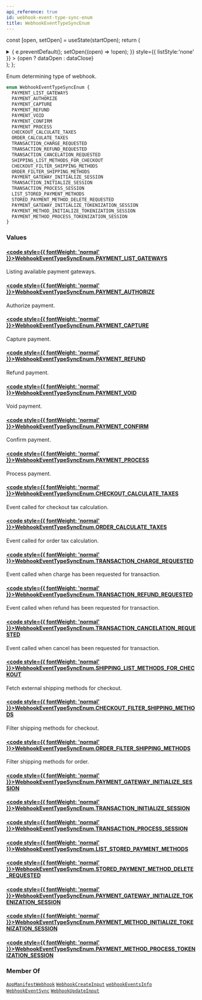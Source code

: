 ```yaml
---
api_reference: true
id: webhook-event-type-sync-enum
title: WebhookEventTypeSyncEnum
---
```






const [open, setOpen] = useState(startOpen);
return (
<details {...(open ? { open: true } : {})} className="details" style={{ border:'none', boxShadow:'none', background:'var(--ifm-background-color)' }}>
<summary
onClick={(e) => {
e.preventDefault();
setOpen((open) => !open);
}}
style={{ listStyle:'none' }} >
{open ? dataOpen : dataClose}
</summary>
{open && children}
</details>
);
};

Enum determining type of webhook.

```graphql
enum WebhookEventTypeSyncEnum {
  PAYMENT_LIST_GATEWAYS
  PAYMENT_AUTHORIZE
  PAYMENT_CAPTURE
  PAYMENT_REFUND
  PAYMENT_VOID
  PAYMENT_CONFIRM
  PAYMENT_PROCESS
  CHECKOUT_CALCULATE_TAXES
  ORDER_CALCULATE_TAXES
  TRANSACTION_CHARGE_REQUESTED
  TRANSACTION_REFUND_REQUESTED
  TRANSACTION_CANCELATION_REQUESTED
  SHIPPING_LIST_METHODS_FOR_CHECKOUT
  CHECKOUT_FILTER_SHIPPING_METHODS
  ORDER_FILTER_SHIPPING_METHODS
  PAYMENT_GATEWAY_INITIALIZE_SESSION
  TRANSACTION_INITIALIZE_SESSION
  TRANSACTION_PROCESS_SESSION
  LIST_STORED_PAYMENT_METHODS
  STORED_PAYMENT_METHOD_DELETE_REQUESTED
  PAYMENT_GATEWAY_INITIALIZE_TOKENIZATION_SESSION
  PAYMENT_METHOD_INITIALIZE_TOKENIZATION_SESSION
  PAYMENT_METHOD_PROCESS_TOKENIZATION_SESSION
}
```

### Values

#### [<code style={{ fontWeight: 'normal' }}>WebhookEventTypeSyncEnum.<b>PAYMENT_LIST_GATEWAYS</b></code>](#)

Listing available payment gateways.

#### [<code style={{ fontWeight: 'normal' }}>WebhookEventTypeSyncEnum.<b>PAYMENT_AUTHORIZE</b></code>](#)

Authorize payment.

#### [<code style={{ fontWeight: 'normal' }}>WebhookEventTypeSyncEnum.<b>PAYMENT_CAPTURE</b></code>](#)

Capture payment.

#### [<code style={{ fontWeight: 'normal' }}>WebhookEventTypeSyncEnum.<b>PAYMENT_REFUND</b></code>](#)

Refund payment.

#### [<code style={{ fontWeight: 'normal' }}>WebhookEventTypeSyncEnum.<b>PAYMENT_VOID</b></code>](#)

Void payment.

#### [<code style={{ fontWeight: 'normal' }}>WebhookEventTypeSyncEnum.<b>PAYMENT_CONFIRM</b></code>](#)

Confirm payment.

#### [<code style={{ fontWeight: 'normal' }}>WebhookEventTypeSyncEnum.<b>PAYMENT_PROCESS</b></code>](#)

Process payment.

#### [<code style={{ fontWeight: 'normal' }}>WebhookEventTypeSyncEnum.<b>CHECKOUT_CALCULATE_TAXES</b></code>](#)

Event called for checkout tax calculation.

#### [<code style={{ fontWeight: 'normal' }}>WebhookEventTypeSyncEnum.<b>ORDER_CALCULATE_TAXES</b></code>](#)

Event called for order tax calculation.

#### [<code style={{ fontWeight: 'normal' }}>WebhookEventTypeSyncEnum.<b>TRANSACTION_CHARGE_REQUESTED</b></code>](#)

Event called when charge has been requested for transaction.

#### [<code style={{ fontWeight: 'normal' }}>WebhookEventTypeSyncEnum.<b>TRANSACTION_REFUND_REQUESTED</b></code>](#)

Event called when refund has been requested for transaction.

#### [<code style={{ fontWeight: 'normal' }}>WebhookEventTypeSyncEnum.<b>TRANSACTION_CANCELATION_REQUESTED</b></code>](#)

Event called when cancel has been requested for transaction.

#### [<code style={{ fontWeight: 'normal' }}>WebhookEventTypeSyncEnum.<b>SHIPPING_LIST_METHODS_FOR_CHECKOUT</b></code>](#)

Fetch external shipping methods for checkout.

#### [<code style={{ fontWeight: 'normal' }}>WebhookEventTypeSyncEnum.<b>CHECKOUT_FILTER_SHIPPING_METHODS</b></code>](#)

Filter shipping methods for checkout.

#### [<code style={{ fontWeight: 'normal' }}>WebhookEventTypeSyncEnum.<b>ORDER_FILTER_SHIPPING_METHODS</b></code>](#)

Filter shipping methods for order.

#### [<code style={{ fontWeight: 'normal' }}>WebhookEventTypeSyncEnum.<b>PAYMENT_GATEWAY_INITIALIZE_SESSION</b></code>](#)

#### [<code style={{ fontWeight: 'normal' }}>WebhookEventTypeSyncEnum.<b>TRANSACTION_INITIALIZE_SESSION</b></code>](#)

#### [<code style={{ fontWeight: 'normal' }}>WebhookEventTypeSyncEnum.<b>TRANSACTION_PROCESS_SESSION</b></code>](#)

#### [<code style={{ fontWeight: 'normal' }}>WebhookEventTypeSyncEnum.<b>LIST_STORED_PAYMENT_METHODS</b></code>](#)

#### [<code style={{ fontWeight: 'normal' }}>WebhookEventTypeSyncEnum.<b>STORED_PAYMENT_METHOD_DELETE_REQUESTED</b></code>](#)

#### [<code style={{ fontWeight: 'normal' }}>WebhookEventTypeSyncEnum.<b>PAYMENT_GATEWAY_INITIALIZE_TOKENIZATION_SESSION</b></code>](#)

#### [<code style={{ fontWeight: 'normal' }}>WebhookEventTypeSyncEnum.<b>PAYMENT_METHOD_INITIALIZE_TOKENIZATION_SESSION</b></code>](#)

#### [<code style={{ fontWeight: 'normal' }}>WebhookEventTypeSyncEnum.<b>PAYMENT_METHOD_PROCESS_TOKENIZATION_SESSION</b></code>](#)

### Member Of

[`AppManifestWebhook`](../../../api-reference/apps/objects/app-manifest-webhook.mdx) <Badge class="badge badge--secondary" text="object"/><Bullet />[`WebhookCreateInput`](../../../api-reference/webhooks/inputs/webhook-create-input.mdx) <Badge class="badge badge--secondary" text="input"/><Bullet />[`webhookEventsInfo`](../../../api-reference/miscellaneous/directives/webhook-events-info.mdx) <Badge class="badge badge--secondary" text="directive"/><Bullet />[`WebhookEventSync`](../../../api-reference/webhooks/objects/webhook-event-sync.mdx) <Badge class="badge badge--secondary" text="object"/><Bullet />[`WebhookUpdateInput`](../../../api-reference/webhooks/inputs/webhook-update-input.mdx) <Badge class="badge badge--secondary" text="input"/>
